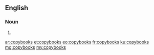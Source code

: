 ==English==

===Noun===
{{head|en|noun plural form}}

# {{plural of|copybook|lang=en}}

[[ar:copybooks]]
[[et:copybooks]]
[[eo:copybooks]]
[[fr:copybooks]]
[[ku:copybooks]]
[[mg:copybooks]]
[[my:copybooks]]